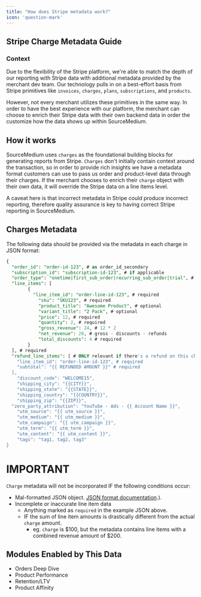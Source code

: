 ```yaml
---
title: "How does Stripe metadata work?"
icon: 'question-mark'
---
```



## Stripe Charge Metadata Guide

### Context

Due to the flexibility of the Stripe platform, we're able to match the depth of our reporting with Stripe data with additional metadata provided by the merchant dev team. Our technology pulls in on a best-effort basis from Stripe primitives like `invoices`, `charges`, `plans`, `subscriptions`, and `products`. 

However, not every merchant utilizes these primitives in the same way. In order to have the best experience with our platform, the merchant can choose to enrich their Stripe data with their own backend data in order the customize how the data shows up within SourceMedium.

## How it works

SourceMedium uses `charges` as the foundational building blocks for generating reports from Stripe. `Charges` don't initially contain context around the transaction, so in order to provide rich insights we have a metadata format customers can use to pass us order and product-level data through their charges. 
If the merchant chooses to enrich their `charge` object with their own data, it will override the Stripe data on a line items level. 

A caveat here is that incorrect metadata in Stripe could produce incorrect reporting, therefore quality assurance is key to having correct Stripe reporting in SourceMedium.

## Charges Metadata

The following data should be provided via the metadata in each charge in JSON format:

<Accordion title = "Example of complete metadata (in JSON form) for a given charge with refunds">

```sql
{
  "order_id": "order-id-123", # as order_id_secondary
  "subscription_id": "subscription-id-123", # if applicable
  "order_type": "onetime|first_sub_order|recurring_sub_order|trial", # required
  "line_items": [
		{
		  "line_item_id": "order-line-id-123", # required
			"sku": "SKU123", # required
			"product_title": "Awesome Product", # optional
			"variant_title": "2 Pack", # optional
			"price": 12, # required
			"quantity": 2, # required
			"gross_revenue": 24, # 12 * 2
			"net_revenue": 20, # gross - discounts - refunds 
			"total_discounts": 4 # required
		}
  ], # required
  "refund_line_items": [ # ONLY relevant if there's a refund on this charge.
    "line_item_id": "order-line-id-123", # required
    "subtotal": "{{ REFUNDED AMOUNT }}" # required
  ],
	"discount_code": "WELCOME15", 
	"shipping_city": "{{CITY}}", 
	"shipping_state": "{{STATE}}", 
	"shipping_country": "{{COUNTRY}}",
	"shipping_zip": "{{ZIP}}", 
  "zero_party_attribution": "YouTube - Ads - {{ Account Name }}", 
	"utm_source": "{{ utm_source }}", 
	"utm_medium": "{{ utm_medium }}", 
	"utm_campaign": "{{ utm_campaign }}", 
	"utm_term": "{{ utm_term }}", 
	"utm_content": "{{ utm_content }}", 
	"tags": "tag1, tag2, tag3"
}
```
</Accordion>

# IMPORTANT

`Charge` metadata will not be incorporated IF the following conditions occur:

- Mal-formatted JSON object. [JSON format documentation](https://developer.mozilla.org/en-US/docs/Learn/JavaScript/Objects/JSON#:~:text=JavaScript%20Object%20Notation%20(JSON)%20is,page%2C%20or%20vice%20versa).).
- Incomplete or inaccurate line item data
    - Anything marked as `required` in the example JSON above.
    - IF the sum of line item amounts is drastically different from the actual `charge` amount.
        - eg. `charge` is \$100, but the metadata contains line items with a combined revenue amount of \$200.

## Modules Enabled by This Data

- Orders Deep Dive
- Product Performance
- Retention/LTV
- Product Affinity